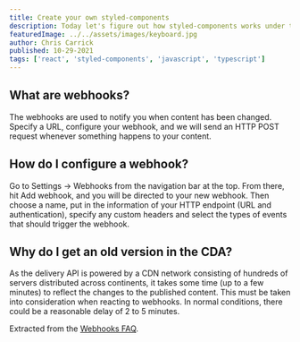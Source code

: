```yaml
---
title: Create your own styled-components
description: Today let's figure out how styled-components works under the hood and then build our own.
featuredImage: ../../assets/images/keyboard.jpg
author: Chris Carrick
published: 10-29-2021
tags: ['react', 'styled-components', 'javascript', 'typescript']
---
```


## What are webhooks?

The webhooks are used to notify you when content has been changed. Specify a URL, configure your webhook, and we will send an HTTP POST request whenever something happens to your content.

## How do I configure a webhook?

Go to Settings → Webhooks from the navigation bar at the top. From there, hit Add webhook, and you will be directed to your new webhook. Then choose a name, put in the information of your HTTP endpoint (URL and authentication), specify any custom headers and select the types of events that should trigger the webhook.

## Why do I get an old version in the CDA?

As the delivery API is powered by a CDN network consisting of hundreds of servers distributed across continents, it takes some time (up to a few minutes) to reflect the changes to the published content. This must be taken into consideration when reacting to webhooks. In normal conditions, there could be a reasonable delay of 2 to 5 minutes.

Extracted from the [Webhooks FAQ](https://www.contentful.com/faq/webhooks/ 'Webhooks FAQ').
